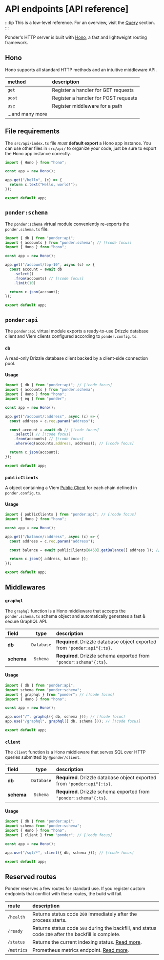 # API endpoints [API reference]

:::tip
This is a low-level reference. For an overview, visit the
[Query](/docs/query/api-endpoints) section.
:::

Ponder's HTTP server is built with [Hono](https://hono.dev/), a fast and lightweight routing framework.

## Hono

Hono supports all standard HTTP methods and an intuitive middleware API.

| method           | description                          |
| :--------------- | :----------------------------------- |
| `get`            | Register a handler for GET requests  |
| `post`           | Register a handler for POST requests |
| `use`            | Register middleware for a path       |
| ...and many more |                                      |

## File requirements

The `src/api/index.ts` file _must_ **default export** a Hono app instance. You can use other files in `src/api/` to organize your code, just be sure to export the Hono app instance correctly.

```ts [src/api/index.ts]
import { Hono } from "hono";

const app = new Hono();

app.get("/hello", (c) => {
  return c.text("Hello, world!");
});

export default app;
```

## `ponder:schema`

The `ponder:schema` virtual module conveniently re-exports the `ponder.schema.ts` file.

```ts [src/api/index.ts]
import { db } from "ponder:api";
import { accounts } from "ponder:schema"; // [!code focus]
import { Hono } from "hono";

const app = new Hono();

app.get("/account/top-10", async (c) => {
  const account = await db 
    .select()
    .from(accounts) // [!code focus]
    .limit(10)

  return c.json(account);
});

export default app;
```

## `ponder:api`

The `ponder:api` virtual module exports a ready-to-use Drizzle database client and Viem clients configured according to `ponder.config.ts`.

### `db`

A read-only Drizzle database client backed by a client-side connection pool.

#### Usage

```ts [src/api/index.ts]
import { db } from "ponder:api"; // [!code focus]
import { accounts } from "ponder:schema";
import { Hono } from "hono";
import { eq } from "ponder";

const app = new Hono();

app.get("/account/:address", async (c) => {
  const address = c.req.param("address");

  const account = await db // [!code focus]
    .select() // [!code focus]
    .from(accounts) // [!code focus]
    .where(eq(accounts.address, address)); // [!code focus]

  return c.json(account);
});

export default app;
```

### `publicClients`

A object containing a Viem [Public Client](https://viem.sh/docs/clients/public) for each chain defined in `ponder.config.ts`.

#### Usage

```ts [src/api/index.ts]
import { publicClients } from "ponder:api"; // [!code focus]
import { Hono } from "hono";

const app = new Hono();

app.get("/balance/:address", async (c) => {
  const address = c.req.param("address");

  const balance = await publicClients[8453].getBalance({ address }); // [!code focus]

  return c.json({ address, balance });
});

export default app;
```

## Middlewares

### `graphql`

The `graphql` function is a Hono middleware that accepts the `ponder.schema.ts` schema object and automatically generates a fast & secure GraphQL API.

| field      |    type    | description                                                              |
| :--------- | :--------: | :----------------------------------------------------------------------- |
| **db**     | `Database` | **Required**. Drizzle database object exported from `"ponder:api"{:ts}`. |
| **schema** |  `Schema`  | **Required**. Drizzle schema exported from `"ponder:schema"{:ts}`.       |

#### Usage

```ts [src/api/index.ts]
import { db } from "ponder:api";
import schema from "ponder:schema";
import { graphql } from "ponder"; // [!code focus]
import { Hono } from "hono";

const app = new Hono();

app.use("/", graphql({ db, schema })); // [!code focus]
app.use("/graphql", graphql({ db, schema })); // [!code focus]

export default app;
```

### `client`

The `client` function is a Hono middleware that serves SQL over HTTP queries submitted by `@ponder/client`.

| field      |    type    | description                                                              |
| :--------- | :--------: | :----------------------------------------------------------------------- |
| **db**     | `Database` | **Required**. Drizzle database object exported from `"ponder:api"{:ts}`. |
| **schema** |  `Schema`  | **Required**. Drizzle schema exported from `"ponder:schema"{:ts}`.       |

#### Usage

```ts [src/api/index.ts]
import { db } from "ponder:api";
import schema from "ponder:schema";
import { Hono } from "hono";
import { client } from "ponder"; // [!code focus]

const app = new Hono();

app.use("/sql/*", client({ db, schema })); // [!code focus]

export default app;
```

## Reserved routes

Ponder reserves a few routes for standard use. If you register custom endpoints that conflict with these routes, the build will fail.

| route      | description                                                                                          |
| :--------- | :--------------------------------------------------------------------------------------------------- |
| `/health`  | Returns status code `200` immediately after the process starts.                                      |
| `/ready`   | Returns status code `503` during the backfill, and status code `200` after the backfill is complete. |
| `/status`  | Returns the current indexing status. [Read more](/docs/advanced/observability#indexing-status).                             |
| `/metrics` | Prometheus metrics endpoint. [Read more](/docs/advanced/observability#metrics).                                    |
